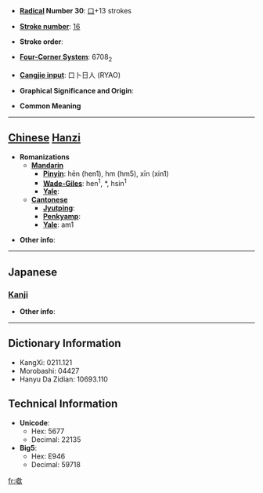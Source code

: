 * '''[[Wiktionary:Chinese radical index| Radical]] Number 30''': [[Wiktionary:Chinese radical index 口|口]]+13 strokes

* '''[[Wiktionary:Chinese total strokes index|Stroke number]]''': [[Wiktionary:Chinese total strokes index 16|16]]

* '''Stroke order''': 

* '''[[Wiktionary:Chinese four corner index|Four-Corner System]]''': 6708<sub>2</sub>

* '''[[Wiktionary:Chinese Cangjie index|Cangjie input]]''': 口卜日人 (RYAO)

* '''Graphical Significance and Origin''': 

* '''Common Meaning'''

----

== [[Chinese]] [[Hanzi]] ==

* '''Romanizations'''
** '''[[Mandarin]]'''
*** '''[[Pinyin]]''': hēn (hen1), hm (hm5), xīn (xin1)
*** '''[[Wade-Giles]]''': hen<sup>1</sup>, *, hsin<sup>1</sup>
*** '''[[Yale]]''': 
** '''[[Cantonese]]'''
*** '''[[Jyutping]]''':
*** '''[[Penkyamp]]''': 
*** '''[[Yale]]''': am1

* '''Other info''': 

----

==Japanese==
===[[Kanji]]===
{{kanji|on readings=[[きん]] (kin)|kun readings=}}

* '''Other info''':  

----

== Dictionary Information ==

* KangXi: 0211.121
* Morobashi: 04427
* Hanyu Da Zidian: 10693.110

== Technical Information ==

* '''Unicode''':
** Hex: 5677
** Decimal: 22135
* '''Big5''':
** Hex: E946
** Decimal: 59718

[[fr:噷]]